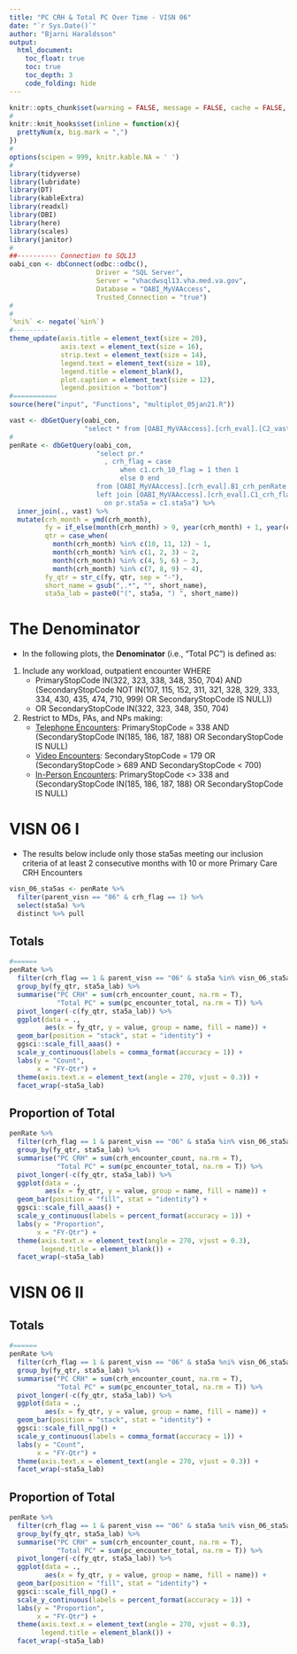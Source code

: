 ```yaml
---
title: "PC CRH & Total PC Over Time - VISN 06"
date: "`r Sys.Date()`"
author: "Bjarni Haraldsson"
output: 
  html_document:
    toc_float: true
    toc: true
    toc_depth: 3
    code_folding: hide
---
```


```r
knitr::opts_chunk$set(warning = FALSE, message = FALSE, cache = FALSE, fig.width = 8, fig.height = 8)
#
knitr::knit_hooks$set(inline = function(x){
  prettyNum(x, big.mark = ",")
})
#
options(scipen = 999, knitr.kable.NA = ' ')
#
library(tidyverse)
library(lubridate)
library(DT)
library(kableExtra)
library(readxl)
library(DBI)
library(here)
library(scales)
library(janitor)
#
##---------- Connection to SQL13
oabi_con <- dbConnect(odbc::odbc(),
                      Driver = "SQL Server",
                      Server = "vhacdwsql13.vha.med.va.gov",
                      Database = "OABI_MyVAAccess",
                      Trusted_Connection = "true")
#
#
`%ni%` <- negate(`%in%`)
#---------
theme_update(axis.title = element_text(size = 20),
             axis.text = element_text(size = 16),
             strip.text = element_text(size = 14),
             legend.text = element_text(size = 18),
             legend.title = element_blank(),
             plot.caption = element_text(size = 12),
             legend.position = "bottom")
#===========
source(here("input", "Functions", "multiplot_05jan21.R"))
```

```r
vast <- dbGetQuery(oabi_con,
                   "select * from [OABI_MyVAAccess].[crh_eval].[C2_vast_from_a06]")
#
penRate <- dbGetQuery(oabi_con,
                      "select pr.*
                    	, crh_flag = case 
                    		when c1.crh_10_flag = 1 then 1
                    		else 0 end
                      from [OABI_MyVAAccess].[crh_eval].B1_crh_penRate as pr
                      left join [OABI_MyVAAccess].[crh_eval].C1_crh_flag as c1
	                    on pr.sta5a = c1.sta5a") %>%
  inner_join(., vast) %>%
  mutate(crh_month = ymd(crh_month),
         fy = if_else(month(crh_month) > 9, year(crh_month) + 1, year(crh_month)),
         qtr = case_when(
           month(crh_month) %in% c(10, 11, 12) ~ 1,
           month(crh_month) %in% c(1, 2, 3) ~ 2,
           month(crh_month) %in% c(4, 5, 6) ~ 3,
           month(crh_month) %in% c(7, 8, 9) ~ 4),
         fy_qtr = str_c(fy, qtr, sep = "-"),
         short_name = gsub(",.*", "", short_name),
         sta5a_lab = paste0("(", sta5a, ") ", short_name))
```

# The Denominator  
* In the following plots, the __Denominator__ (i.e., "Total PC") is defined as:
1. Include any workload, outpatient encounter WHERE 
    + PrimaryStopCode IN(322, 323, 338, 348, 350, 704) AND (SecondaryStopCode NOT IN(107, 115, 152, 311, 321, 328, 329, 333, 334, 430, 435, 474, 710, 999) OR SecondaryStopCode IS NULL))
    + OR SecondaryStopCode IN(322, 323, 348, 350, 704)
2. Restrict to MDs, PAs, and NPs making:
    + <u>Telephone Encounters</u>: PrimaryStopCode = 338 AND (SecondaryStopCode IN(185, 186, 187, 188) OR SecondaryStopCode IS NULL)
    + <u>Video Encounters</u>: SecondaryStopCode = 179 OR (SecondaryStopCode > 689 AND SecondaryStopCode < 700)
    + <u>In-Person Encounters</u>: PrimaryStopCode <> 338 and (SecondaryStopCode IN(185, 186, 187, 188) OR SecondaryStopCode IS NULL)

# VISN 06 I  
 
* The results below include only those sta5as meeting our inclusion criteria of at least 2 consecutive months with 10 or more Primary Care CRH Encounters

```r
visn_06_sta5as <- penRate %>%
  filter(parent_visn == "06" & crh_flag == 1) %>%
  select(sta5a) %>%
  distinct %>% pull

```


## Totals  
```r
#======
penRate %>%
  filter(crh_flag == 1 & parent_visn == "06" & sta5a %in% visn_06_sta5as[1:5]) %>%
  group_by(fy_qtr, sta5a_lab) %>%
  summarise("PC CRH" = sum(crh_encounter_count, na.rm = T),
            "Total PC" = sum(pc_encounter_total, na.rm = T)) %>%
  pivot_longer(-c(fy_qtr, sta5a_lab)) %>%
  ggplot(data = .,
         aes(x = fy_qtr, y = value, group = name, fill = name)) +
  geom_bar(position = "stack", stat = "identity") +
  ggsci::scale_fill_aaas() +
  scale_y_continuous(labels = comma_format(accuracy = 1)) +
  labs(y = "Count",
       x = "FY-Qtr") +
  theme(axis.text.x = element_text(angle = 270, vjust = 0.3)) +
  facet_wrap(~sta5a_lab)
```

## Proportion of Total  

```r
penRate %>%
  filter(crh_flag == 1 & parent_visn == "06" & sta5a %in% visn_06_sta5as[1:5]) %>%
  group_by(fy_qtr, sta5a_lab) %>%
  summarise("PC CRH" = sum(crh_encounter_count, na.rm = T),
            "Total PC" = sum(pc_encounter_total, na.rm = T)) %>%
  pivot_longer(-c(fy_qtr, sta5a_lab)) %>%
  ggplot(data = .,
         aes(x = fy_qtr, y = value, group = name, fill = name)) +
  geom_bar(position = "fill", stat = "identity") +
  ggsci::scale_fill_aaas() +
  scale_y_continuous(labels = percent_format(accuracy = 1)) +
  labs(y = "Proportion",
       x = "FY-Qtr") +
  theme(axis.text.x = element_text(angle = 270, vjust = 0.3),
        legend.title = element_blank()) +
  facet_wrap(~sta5a_lab)
```

# VISN 06 II  


## Totals  
```r
#======
penRate %>%
  filter(crh_flag == 1 & parent_visn == "06" & sta5a %ni% visn_06_sta5as[1:5]) %>%
  group_by(fy_qtr, sta5a_lab) %>%
  summarise("PC CRH" = sum(crh_encounter_count, na.rm = T),
            "Total PC" = sum(pc_encounter_total, na.rm = T)) %>%
  pivot_longer(-c(fy_qtr, sta5a_lab)) %>%
  ggplot(data = .,
         aes(x = fy_qtr, y = value, group = name, fill = name)) +
  geom_bar(position = "stack", stat = "identity") +
  ggsci::scale_fill_npg() +
  scale_y_continuous(labels = comma_format(accuracy = 1)) +
  labs(y = "Count",
       x = "FY-Qtr") +
  theme(axis.text.x = element_text(angle = 270, vjust = 0.3)) +
  facet_wrap(~sta5a_lab)
```

## Proportion of Total  

```r
penRate %>%
  filter(crh_flag == 1 & parent_visn == "06" & sta5a %ni% visn_06_sta5as[1:5]) %>%
  group_by(fy_qtr, sta5a_lab) %>%
  summarise("PC CRH" = sum(crh_encounter_count, na.rm = T),
            "Total PC" = sum(pc_encounter_total, na.rm = T)) %>%
  pivot_longer(-c(fy_qtr, sta5a_lab)) %>%
  ggplot(data = .,
         aes(x = fy_qtr, y = value, group = name, fill = name)) +
  geom_bar(position = "fill", stat = "identity") +
  ggsci::scale_fill_npg() +
  scale_y_continuous(labels = percent_format(accuracy = 1)) +
  labs(y = "Proportion",
       x = "FY-Qtr") +
  theme(axis.text.x = element_text(angle = 270, vjust = 0.3),
        legend.title = element_blank()) +
  facet_wrap(~sta5a_lab)
```
